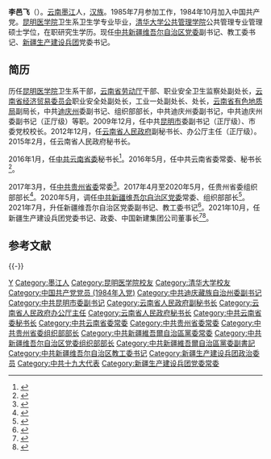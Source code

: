{{Infobox Officeholder
|name=李邑飞
|image name= 李邑飞.jpg
|width=200px
|order=
|now = 
|term_start = 
|term_end = 
|general_secretary = 
|predecessor = 
|successor = 
|office1={{CPC}}[[中国共产党新疆生产建设兵团委员会|新疆生产建设兵团委员会]]书记<br>[[新疆生产建设兵团|新疆生产建设兵团]]政治委员<br>[[新疆生产建设兵团|中国新建集团公司]]董事长
|term_start1=2021年10月19日
|term_end1=
|predecessor1=[[王君正|王君正]]
|successor1=
|other_names=
|foreign_names=
|english_names=
|Sex=男
|date of birth={{birth year and age|1964|1|}}
|place of birth={{PRC}}[[云南省|云南省]][[思茅专区|思茅专区]][[墨江县|墨江县]]
|date of death=
|place of death=
|nationality={{PRC}}
|languages=[[汉语|汉语]]
|height=
|weight=
|party={{CPC}}
|籍贯=[[云南省|云南]][[墨江哈尼族自治县|墨江]]
|rank=
|配偶=
|子女=
|educate=
[[昆明医科大学|昆明医学院]]<br />
[[清华大学公共管理学院|清华大学公共管理学院]]
|past=
|獲獎=
|work=
}}
'''李邑飞'''（{{bd|1964年|1月||catIdx=Li李}}）。[[云南省|云南]][[墨江哈尼族自治县|墨江]]人，[[汉族|汉族]]。1985年7月参加工作，1984年10月加入中国共产党。[[昆明医科大学|昆明医学院]]卫生系卫生学专业毕业，[[清华大学公共管理学院|清华大学公共管理学院]]公共管理专业管理硕士学位，在职研究生学历。现任[[中共新疆维吾尔自治区党委|中共新疆维吾尔自治区党委]]副书记、教工委书记、[[新疆生产建设兵团|新疆生产建设兵团]]党委书记。

== 简历 ==
历任[[昆明医科大学|昆明医学院]]卫生系干部，[[云南省劳动厅|云南省劳动厅]]干部、职业安全卫生监察处副处长，[[云南省经济贸易委员会|云南省经济贸易委员会]]职业安全处副处长，工业一处副处长、处长，[[云南省有色地质局|云南省有色地质局]]副局长，中共[[迪庆藏族自治州|迪庆州]]委副书记、组织部部长，中共迪庆州委副书记，中共迪庆州委副书记（正厅级）等职。2009年12月，任中共[[昆明市|昆明市]]委副书记（正厅级）、市委党校校长。2012年12月，任[[云南省人民政府|云南省人民政府]]副秘书长、办公厅主任（正厅级）。2015年2月，任云南省人民政府秘书长。

2016年1月，任[[中国共产党云南省委员会|中共云南省委]]秘书长<ref>{{cite news|accessdate=2016-05-09|url=http://district.ce.cn/newarea/sddy/201601/18/t20160118_8337705.shtml|title=李邑飞任云南省委秘书长 曹建方不再担任|publisher=中国经济网|archive-date=2019-08-29|archive-url=https://web.archive.org/web/20190829200457/http://district.ce.cn/newarea/sddy/201601/18/t20160118_8337705.shtml|dead-url=no}}</ref>。2016年5月，任中共云南省委常委、秘书长<ref>{{cite web|title=云南省委组织部部长李小三、省委秘书长李邑飞任省委常委|url=http://www.thepaper.cn/newsDetail_forward_1467176|accessdate=2016-05-09|publisher=澎湃新闻|archive-date=2019-09-04|archive-url=https://web.archive.org/web/20190904070618/http://www.thepaper.cn/newsDetail_forward_1467176|dead-url=no}}</ref>。

2017年3月，任[[中国共产党贵州省委员会|中共贵州省委]]常委<ref>{{cite news|title=宗国英任云南省委委员、常委，李邑飞不再担任省委常委、委员|url=http://www.thepaper.cn/newsDetail_forward_1649704|accessdate=2017-03-29|newspaper=澎湃新闻|archive-date=2017-03-28|archive-url=https://web.archive.org/web/20170328200212/http://www.thepaper.cn/newsDetail_forward_1649704|dead-url=no}}</ref>。2017年4月至2020年5月，任贵州省委组织部部长<ref>{{cite news|title=李邑飞任贵州省委组织部部长，孙永春不再担任|url=http://www.thepaper.cn/newsDetail_forward_1667544|accessdate=2017-04-20|newspaper=澎湃新闻|archive-date=2019-08-31|archive-url=https://web.archive.org/web/20190831033750/http://www.thepaper.cn/newsDetail_forward_1667544|dead-url=no}}</ref>。2020年5月，调任[[中国共产党新疆维吾尔自治区委员会|中共新疆维吾尔自治区党委]]常委、组织部部长<ref>{{Cite web|title=李邑飞调任新疆党委常委 曾任云南、贵州两地省委常委(简历)|url=http://district.ce.cn/newarea/sddy/202005/13/t20200513_34896836.shtml|accessdate=2020-05-13|work=中国经济网|archive-date=2020-05-21|archive-url=https://web.archive.org/web/20200521205142/http://district.ce.cn/newarea/sddy/202005/13/t20200513_34896836.shtml|dead-url=no}}</ref>。2021年7月，升任新疆维吾尔自治区党委副书记、教工委书记<ref>{{cite web|title=自治区教育系统召开会议 努力开创新疆教育工作新局面|url=http://k.sina.com.cn/article_1904947977_718b3309020015xun.html?sudaref=www.baidu.com&display=0&retcode=0|accessdate=2021-07-19|date=2021-07-19|website=新浪|archive-date=2021-07-19|archive-url=https://web.archive.org/web/20210719024038/http://k.sina.com.cn/article_1904947977_718b3309020015xun.html?sudaref=www.baidu.com&display=0&retcode=0|dead-url=no}}</ref>。2021年10月，任新疆生产建设兵团党委书记、政委、中国新建集团公司董事长<ref>{{Cite web|title=李邑飞任新疆生产建设兵团党委书记|url=http://district.ce.cn/newarea/sddy/202110/20/t20211020_37010840.shtml|accessdate=2021-10-20|work=中国经济网|archive-date=2021-11-20|archive-url=https://web.archive.org/web/20211120031009/http://district.ce.cn/newarea/sddy/202110/20/t20211020_37010840.shtml|dead-url=no}}</ref><ref>{{Cite web|title=国务院任免国家工作人员（2021年10月29日）|url=http://www.gov.cn/xinwen/2021-10/29/content_5647657.htm|access-date=2021-10-29|publisher=中国政府网|archive-date=2021-10-29|archive-url=https://web.archive.org/web/20211029141431/http://www.gov.cn/xinwen/2021-10/29/content_5647657.htm|dead-url=no}}</ref>。

== 参考文献 ==
{{Reflist|30em}}

{{-}}
{{start box}}
{{s-ppo|cpc}}
{{s-before|[[王君正|王君正]]}}
{{s-title|[[中国共产党新疆生产建设兵团委员会|中国共产党新疆生产建设兵团委员会]]书记|2021年10月－}}
{{s-inc}}
{{s-before|[[李鹏新|李鹏新]]}}
{{s-title|[[中国共产党新疆维吾尔自治区委员会|中国共产党新疆维吾尔自治区委员会]]教育工作委员会书记|2021年7月－2021年10月}}
{{s-vac}}
{{s-before|[[纪峥|纪峥]]}}
{{s-title|[[中国共产党新疆维吾尔自治区委员会|中国共产党新疆维吾尔自治区委员会]]组织部部长|2020年5月－2021年7月}}
{{s-after|[[张柱_(1968年)|张柱]]}}
{{s-before|[[孙永春|孙永春]]}}
{{s-title|[[中国共产党贵州省委员会|中国共产党贵州省委员会]]组织部部长|2017年4月－2020年5月}}
{{s-after|[[刘捷_(1970年)|刘捷]]}}
{{s-before|[[曹建方|曹建方]]}}
{{s-title|[[中国共产党云南省委员会|中国共产党云南省委员会]]秘书长|2016年1月－2017年3月}}
{{s-after|[[刘慧晏|刘慧晏]]}}
{{s-gov|prc}}
{{s-before|[[卯稳国|卯稳国]]}}
{{s-title|[[云南省人民政府|云南省人民政府]]秘书长|2015年2月－2016年1月}}
{{s-after|[[何金平|何金平]]}}
{{end box}}
{{新疆维吾尔自治区领导人}}

{{DEFAULTSORT:Li李}}
[[Category:李姓|Y]]
[[Category:墨江人|Category:墨江人]]
[[Category:昆明医学院校友|Category:昆明医学院校友]]
[[Category:清华大学校友|Category:清华大学校友]]
[[Category:中国共产党党员_(1984年入党)|Category:中国共产党党员 (1984年入党)]]
[[Category:中共迪庆藏族自治州委副书记|Category:中共迪庆藏族自治州委副书记]]
[[Category:中共昆明市委副书记|Category:中共昆明市委副书记]]
[[Category:云南省人民政府副秘书长|Category:云南省人民政府副秘书长]]
[[Category:云南省人民政府办公厅主任|Category:云南省人民政府办公厅主任]]
[[Category:云南省人民政府秘书长|Category:云南省人民政府秘书长]]
[[Category:中共云南省委秘书长|Category:中共云南省委秘书长]]
[[Category:中共云南省委常委|Category:中共云南省委常委]]
[[Category:中共贵州省委常委|Category:中共贵州省委常委]]
[[Category:中共贵州省委组织部部长|Category:中共贵州省委组织部部长]]
[[Category:中共新疆維吾爾自治區黨委常委|Category:中共新疆維吾爾自治區黨委常委]]
[[Category:中共新疆维吾尔自治区党委组织部部长|Category:中共新疆维吾尔自治区党委组织部部长]]
[[Category:中共新疆維吾爾自治區黨委副書記|Category:中共新疆維吾爾自治區黨委副書記]]
[[Category:中共新疆维吾尔自治区教工委书记|Category:中共新疆维吾尔自治区教工委书记]]
[[Category:新疆生产建设兵团政治委员|Category:新疆生产建设兵团政治委员]]
[[Category:中共十九大代表|Category:中共十九大代表]]
[[Category:新疆生产建设兵团党委常委|Category:新疆生产建设兵团党委常委]]
